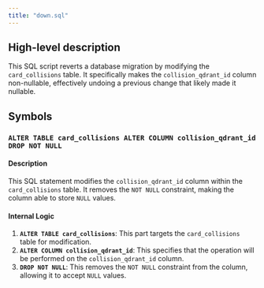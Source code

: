 ```yaml
---
title: "down.sql"
---
```


## High-level description
This SQL script reverts a database migration by modifying the `card_collisions` table. It specifically makes the `collision_qdrant_id` column non-nullable, effectively undoing a previous change that likely made it nullable.

## Symbols

### `ALTER TABLE card_collisions ALTER COLUMN collision_qdrant_id DROP NOT NULL`
#### Description
This SQL statement modifies the `collision_qdrant_id` column within the `card_collisions` table. It removes the `NOT NULL` constraint, making the column able to store `NULL` values.

#### Internal Logic
1. **`ALTER TABLE card_collisions`**: This part targets the `card_collisions` table for modification.
2. **`ALTER COLUMN collision_qdrant_id`**: This specifies that the operation will be performed on the `collision_qdrant_id` column.
3. **`DROP NOT NULL`**: This removes the `NOT NULL` constraint from the column, allowing it to accept `NULL` values. 
